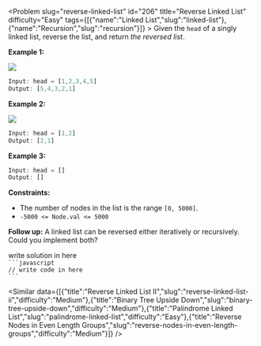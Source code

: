 
<Problem slug="reverse-linked-list" id="206" title="Reverse Linked List" difficulty="Easy" tags={[{"name":"Linked List","slug":"linked-list"},{"name":"Recursion","slug":"recursion"}]} >
    Given the `head` of a singly linked list, reverse the list, and return _the reversed list_.

**Example 1:**

![](https://assets.leetcode.com/uploads/2021/02/19/rev1ex1.jpg)
```javascript 
Input: head = [1,2,3,4,5]
Output: [5,4,3,2,1]

```

**Example 2:**

![](https://assets.leetcode.com/uploads/2021/02/19/rev1ex2.jpg)
```javascript 
Input: head = [1,2]
Output: [2,1]

```

**Example 3:**

```javascript 
Input: head = []
Output: []

```

**Constraints:**

*   The number of nodes in the list is the range `[0, 5000]`.
*   `-5000 <= Node.val <= 5000`

**Follow up:** A linked list can be reversed either iteratively or recursively. Could you implement both?
</Problem >

<Solution>
write solution in here
</Solution>

<Code>
```javascript
// write code in here
```
</Code>

<Similar data={[{"title":"Reverse Linked List II","slug":"reverse-linked-list-ii","difficulty":"Medium"},{"title":"Binary Tree Upside Down","slug":"binary-tree-upside-down","difficulty":"Medium"},{"title":"Palindrome Linked List","slug":"palindrome-linked-list","difficulty":"Easy"},{"title":"Reverse Nodes in Even Length Groups","slug":"reverse-nodes-in-even-length-groups","difficulty":"Medium"}]} />
